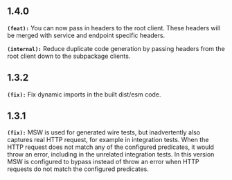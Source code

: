 ## 1.4.0
**`(feat):`** You can now pass in headers to the root client. These headers will be merged with service and endpoint specific headers.

**`(internal):`** Reduce duplicate code generation by passing headers from the root client down to the subpackage clients.

## 1.3.2
**`(fix):`** Fix dynamic imports in the built dist/esm code.

## 1.3.1
**`(fix):`** MSW is used for generated wire tests, but inadvertently also captures real HTTP request, for example in integration tests.
When the HTTP request does not match any of the configured predicates, it would throw an error, including in the unrelated integration tests.
In this version MSW is configured to bypass instead of throw an error when HTTP requests do not match the configured predicates.


